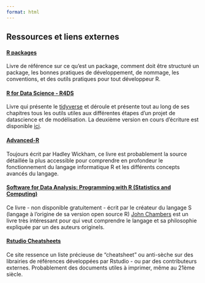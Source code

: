 ```yaml
---
format: html
---
```


## Ressources et liens externes

#### [R packages](https://r-pkgs.org/)

Livre de référence sur ce qu'est un package, comment doit être structuré un package, les bonnes pratiques de développement, de nommage, les conventions, et des outils pratiques pour tout développeur R.

#### [R for Data Science - R4DS](https://r4ds.had.co.nz/)

Livre qui présente le [tidyverse](https://www.tidyverse.org/) et déroule et présente tout au long de ses chapitres tous les outils utiles aux différentes étapes d'un projet de datascience et de modélisation. La deuxième version en cours d'écriture est disponible [ici](https://r4ds.hadley.nz/).

#### [Advanced-R](https://adv-r.hadley.nz/index.html) 

Toujours écrit par Hadley Wickham, ce livre est probablement la source détaillée la plus accessible pour comprendre en profondeur le fonctionnement du langage informatique R et les différents concepts avancés du langage.

#### [Software for Data Analysis: Programming with R (Statistics and Computing)](https://www.amazon.de/Software-Data-Analysis-Programming-Statistics/dp/0387759352)

Ce livre - non disponible gratuitement - écrit par le créateur du langage S (langage à l'origine de sa version open source R)  [John Chambers](https://en.wikipedia.org/wiki/John_Chambers_(statistician)) est un livre très intéressant pour qui veut comprendre le langage et sa philosophie expliquée par un des auteurs originels.

#### [Rstudio Cheatsheets](https://posit.co/resources/cheatsheets/)

Ce site ressence un liste précieuse de "cheatsheet" ou anti-sèche sur des librairies de références développées par Rstudio - ou par des contributeurs externes. Probablement des documents utiles à imprimer, même au 21ème siècle.
